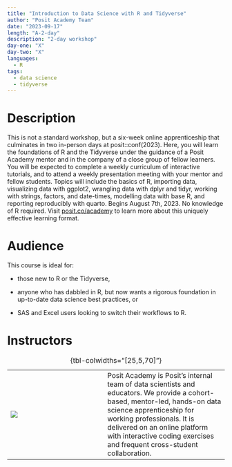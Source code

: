 ```yaml
---
title: "Introduction to Data Science with R and Tidyverse"
author: "Posit Academy Team"
date: "2023-09-17"
length: "A-2-day"
description: "2-day workshop"
day-one: "X"
day-two: "X"
languages:
  - R
tags:
  - data science
  - tidyverse
---
```


# Description

This is not a standard workshop, but a six-week online apprenticeship that culminates in two in-person days at posit::conf(2023). Here, you will learn the foundations of R and the Tidyverse under the guidance of a Posit Academy mentor and in the company of a close group of fellow learners. You will be expected to complete a weekly curriculum of interactive tutorials, and to attend a weekly presentation meeting with your mentor and fellow students. Topics will include the basics of R, importing data, visualizing data with ggplot2, wrangling data with dplyr and tidyr, working with strings, factors, and date-times, modelling data with base R, and reporting reproducibly with quarto. Begins August 7th, 2023. No knowledge of R required. Visit [posit.co/academy](https://www.google.com/url?q=http://posit.co/academy&source=gmail-imap&ust=1676588939000000&usg=AOvVaw21BohFX4j-xCOFPKh2MeLz) to learn more about this uniquely effective learning format.

# Audience

This course is ideal for:

-   those new to R or the Tidyverse,

-   anyone who has dabbled in R, but now wants a rigorous foundation in up-to-date data science best practices, or

-   SAS and Excel users looking to switch their workflows to R.

# Instructors

|                  |     |                                                                                                                                                                                                                                                                                                   |
|----------------|----------------|----------------------------------------|
| ![](academy.png) |     | Posit Academy is Posit's internal team of data scientists and educators. We provide a cohort-based, mentor-led, hands-on data science apprenticeship for working professionals. It is delivered on an online platform with interactive coding exercises and frequent cross-student collaboration. |

: {tbl-colwidths="\[25,5,70\]"}
